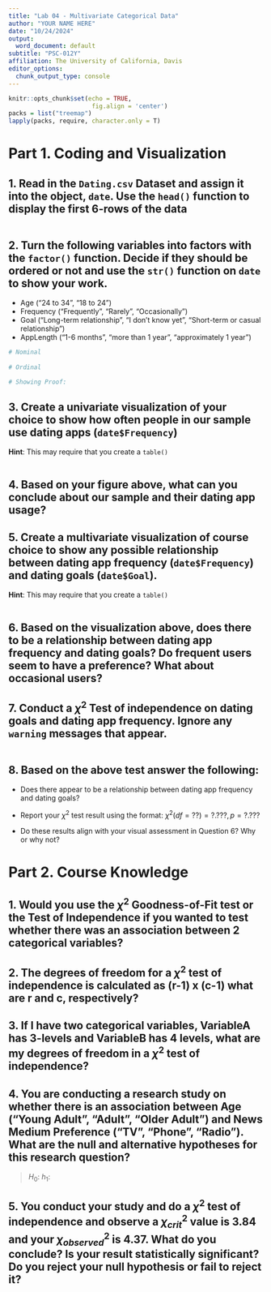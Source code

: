 ```yaml
---
title: "Lab 04 - Multivariate Categorical Data"
author: "YOUR NAME HERE"
date: "10/24/2024"
output:
  word_document: default
subtitle: "PSC-012Y"
affiliation: The University of California, Davis
editor_options:
  chunk_output_type: console
---
```


```r
knitr::opts_chunk$set(echo = TRUE,
                       fig.align = 'center')
packs = list("treemap")
lapply(packs, require, character.only = T)
```


# Part 1. Coding and Visualization

## 1. Read in the `Dating.csv` Dataset and assign it into the object, `date`. Use the `head()` function to display the first 6-rows of the data

```r

```

## 2. Turn the following variables into factors with the `factor()` function. Decide if they should be ordered or not and use the `str()` function on `date` to show your work.

- Age ("24 to 34", "18 to 24")
- Frequency ("Frequently", "Rarely", "Occasionally")
- Goal ("Long-term relationship", "I don't know yet", "Short-term or casual relationship")
- AppLength ("1-6 months", "more than 1 year", "approximately 1 year")

```r
# Nominal
  
# Ordinal

# Showing Proof:

```

## 3. Create a univariate visualization of your choice to show how often people in our sample use dating apps (`date$Frequency`)
**Hint**: This may require that you create a `table()`

```r

```

## 4. Based on your figure above, what can you conclude about our sample and their dating app usage?

> 

## 5. Create a multivariate visualization of course choice to show any possible relationship between dating app frequency (`date$Frequency`) and dating goals (`date$Goal`). 
**Hint**: This may require that you create a `table()`

```r


```

## 6. Based on the visualization above, does there to be a relationship between dating app frequency and dating goals? Do frequent users seem to have a preference? What about occasional users?

> 


## 7. Conduct a $\chi^{2}$ Test of independence on dating goals and dating app frequency. Ignore any `warning` messages that appear.

```r

```

## 8. Based on the above test answer the following: 

- Does there appear to be a relationship between dating app frequency and dating goals? 

> 

- Report your $\chi^{2}$ test result using the format: $\chi^{2}(df = ??) = ?.???, p = ?.???$

> 

- Do these results align with your visual assessment in Question 6? Why or why not?

> 


# Part 2. Course Knowledge

## 1. Would you use the $\chi^{2}$ Goodness-of-Fit test or the Test of Independence if you wanted to test whether there was an association between 2 categorical variables?

> 

## 2. The degrees of freedom for a $\chi^{2}$ test of independence is calculated as (r-1) x (c-1) what are r and c, respectively?

> 

## 3. If I have two categorical variables, VariableA has 3-levels and VariableB has 4 levels, what are my degrees of freedom in a $\chi^{2}$ test of independence?

> 

## 4. You are conducting a research study on whether there is an association between Age ("Young Adult", "Adult", "Older Adult") and News Medium Preference ("TV", "Phone", "Radio"). What are the null and alternative hypotheses for this research question?

> $H_{0}$: 
> $h_{1}$: 

## 5. You conduct your study and do a $\chi^{2}$ test of independence and observe a $\chi^{2}_{crit}$ value is 3.84 and your $\chi^{2}_{observed}$ is 4.37. What do you conclude? Is your result statistically significant? Do you reject your null hypothesis or fail to reject it?

> 













